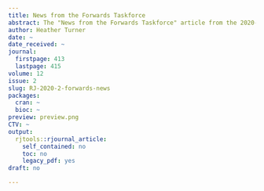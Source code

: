 ```yaml
---
title: News from the Forwards Taskforce
abstract: The "News from the Forwards Taskforce" article from the 2020-2 issue.
author: Heather Turner
date: ~
date_received: ~
journal:
  firstpage: 413
  lastpage: 415
volume: 12
issue: 2
slug: RJ-2020-2-forwards-news
packages:
  cran: ~
  bioc: ~
preview: preview.png
CTV: ~
output:
  rjtools::rjournal_article:
    self_contained: no
    toc: no
    legacy_pdf: yes
draft: no

---
```

